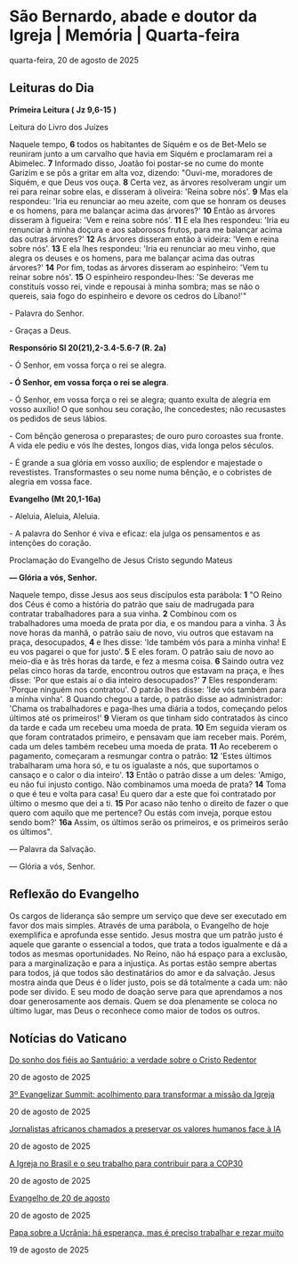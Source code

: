 
# São Bernardo, abade e doutor da Igreja | Memória | Quarta-feira

quarta-feira, 20 de agosto de 2025

## Leituras do Dia

**Primeira Leitura (** **Jz 9,6-15** **)**

Leitura do Livro dos Juízes

Naquele tempo, **6** todos os habitantes de Siquém e os de Bet-Melo se reuniram junto a um carvalho que havia em Siquém e proclamaram rei a Abimelec. **7** Informado disso, Joatão foi postar-se no cume do monte Garizim e se pôs a gritar em alta voz, dizendo: "Ouvi-me, moradores de Siquém, e que Deus vos ouça. **8** Certa vez, as árvores resolveram ungir um rei para reinar sobre elas, e disseram à oliveira: 'Reina sobre nós'. **9** Mas ela respondeu: 'Iria eu renunciar ao meu azeite, com que se honram os deuses e os homens, para me balançar acima das árvores?' **10** Então as árvores disseram à figueira: 'Vem e reina sobre nós'. **11** E ela lhes respondeu: 'Iria eu renunciar à minha doçura e aos saborosos frutos, para me balançar acima das outras árvores?' **12** As árvores disseram então à videira: 'Vem e reina sobre nós'. **13** E ela lhes respondeu: 'Iria eu renunciar ao meu vinho, que alegra os deuses e os homens, para me balançar acima das outras árvores?' **14** Por fim, todas as árvores disseram ao espinheiro: 'Vem tu reinar sobre nós'. **15** O espinheiro respondeu-lhes: 'Se deveras me constituís vosso rei, vinde e repousai à minha sombra; mas se não o quereis, saia fogo do espinheiro e devore os cedros do Líbano!'" 

\- Palavra do Senhor.

\- Graças a Deus.

**Responsório Sl 20(21),2-3.4-5.6-7 (R. 2a)**

\- Ó Senhor, em vossa força o rei se alegra.

**\- Ó Senhor, em vossa força o rei se alegra**.

\- Ó Senhor, em vossa força o rei se alegra; quanto exulta de alegria em vosso auxílio! O que sonhou seu coração, lhe concedestes; não recusastes os pedidos de seus lábios. 

\- Com bênção generosa o preparastes; de ouro puro coroastes sua fronte. A vida ele pediu e vós lhe destes, longos dias, vida longa pelos séculos.

\- É grande a sua glória em vosso auxílio; de esplendor e majestade o revestistes. Transformastes o seu nome numa bênção, e o cobristes de alegria em vossa face. 

**Evangelho (Mt 20,1-16a)**

\- Aleluia, Aleluia, Aleluia.

\- A palavra do Senhor é viva e eficaz: ela julga os pensamentos e as intenções do coração.

Proclamação do Evangelho de Jesus Cristo segundo Mateus

**— Glória a vós, Senhor.**

Naquele tempo, disse Jesus aos seus discípulos esta parábola: **1** "O Reino dos Céus é como a história do patrão que saiu de madrugada para contratar trabalhadores para a sua vinha. **2** Combinou com os trabalhadores uma moeda de prata por dia, e os mandou para a vinha. 3 Às nove horas da manhã, o patrão saiu de novo, viu outros que estavam na praça, desocupados, **4** e lhes disse: 'Ide também vós para a minha vinha! E eu vos pagarei o que for justo'. **5** E eles foram. O patrão saiu de novo ao meio-dia e às três horas da tarde, e fez a mesma coisa. **6** Saindo outra vez pelas cinco horas da tarde, encontrou outros que estavam na praça, e lhes disse: 'Por que estais aí o dia inteiro desocupados?' **7** Eles responderam: 'Porque ninguém nos contratou'. O patrão lhes disse: 'Ide vós também para a minha vinha'. 8 Quando chegou a tarde, o patrão disse ao administrador: 'Chama os trabalhadores e paga-lhes uma diária a todos, começando pelos últimos até os primeiros!' **9** Vieram os que tinham sido contratados às cinco da tarde e cada um recebeu uma moeda de prata. **10** Em seguida vieram os que foram contratados primeiro, e pensavam que iam receber mais. Porém, cada um deles também recebeu uma moeda de prata. **11** Ao receberem o pagamento, começaram a resmungar contra o patrão: **12** 'Estes últimos trabalharam uma hora só, e tu os igualaste a nós, que suportamos o cansaço e o calor o dia inteiro'. **13** Então o patrão disse a um deles: 'Amigo, eu não fui injusto contigo. Não combinamos uma moeda de prata? **14** Toma o que é teu e volta para casa! Eu quero dar a este que foi contratado por último o mesmo que dei a ti. **15** Por acaso não tenho o direito de fazer o que quero com aquilo que me pertence? Ou estás com inveja, porque estou sendo bom?' **16a** Assim, os últimos serão os primeiros, e os primeiros serão os últimos". 

 — Palavra da Salvação.

 — Glória a vós, Senhor.

## Reflexão do Evangelho

 Os cargos de liderança são sempre um serviço que deve ser executado em favor dos mais simples. Através de uma parábola, o Evangelho de hoje exemplifica e aprofunda esse sentido. Jesus mostra que um patrão justo é aquele que garante o essencial a todos, que trata a todos igualmente e dá a todos as mesmas oportunidades. No Reino, não há espaço para a exclusão, para a marginalização e para a injustiça. As portas estão sempre abertas para todos, já que todos são destinatários do amor e da salvação. Jesus mostra ainda que Deus é o líder justo, pois se dá totalmente a cada um: não pode ser divido. E seu modo de doação serve para que aprendamos a nos doar generosamente aos demais. Quem se doa plenamente se coloca no último lugar, mas Deus o reconhece como maior de todos os outros.

## Notícias do Vaticano

[Do sonho dos fiéis ao Santuário: a verdade sobre o Cristo Redentor](https://www.vaticannews.va/pt/igreja/news/2025-08/sonho-fieis-santuario-verdade-cristo-redentor.html) 

20 de agosto de 2025

[3º Evangelizar Summit: acolhimento para transformar a missão da Igreja](https://www.vaticannews.va/pt/igreja/news/2025-08/evangelizar-summit-acolhimento-transformar-missao-igreja.html) 

20 de agosto de 2025

[Jornalistas africanos chamados a preservar os valores humanos face à IA](https://www.vaticannews.va/pt/africa/news/2025-08/jornalistas-africanos-devem-preservar-valores-humanos-face-ia.html) 

20 de agosto de 2025

[A Igreja no Brasil e o seu trabalho para contribuir para a COP30](https://www.vaticannews.va/pt/igreja/news/2025-08/igreja-brasil-trabalho-contribuir-cop30.html) 

20 de agosto de 2025

[Evangelho de 20 de agosto](https://www.vaticannews.va/pt/igreja/news/2025-08/evangelho-20-agosto-2025-dom-mario-spaki.html) 

20 de agosto de 2025

[Papa sobre a Ucrânia: há esperança, mas é preciso trabalhar e rezar muito](https://www.vaticannews.va/pt/papa/news/2025-08/papa-retorno-vaticano-19-agosto-2025.html) 

19 de agosto de 2025